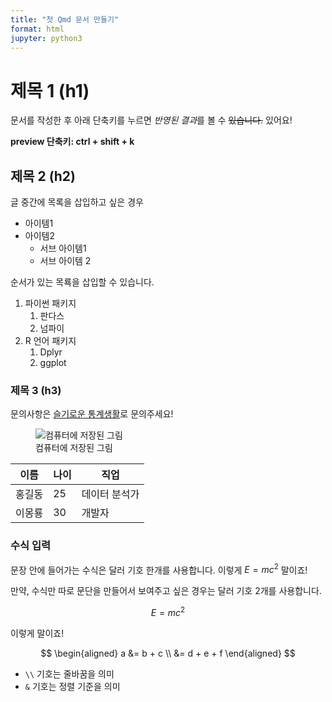 ```yaml
---
title: "첫 Qmd 문서 만들기"
format: html
jupyter: python3
---
```


# 제목 1 (h1)
문서를 작성한 후 아래 단축키를 누르면 *반영된 결과*를 볼 수 ~~있습니다.~~ 있어요!

**preview 단축키: ctrl + shift + k**

## 제목 2 (h2)

글 중간에 목록을 삽입하고 싶은 경우

- 아이템1
- 아이템2 
    - 서브 아이템1
    - 서브 아이템 2

순서가 있는 목룍을 삽입할 수 있습니다.

1. 파이썬 패키지
    1. 판다스
    1. 넘파이
1. R 언어 패키지
    1. Dplyr
    1. ggplot

### 제목 3 (h3)

문의사항은 [슬기로운 통계생활](https://statple.com)로 문의주세요!

![컴퓨터에 저장된 그림](./statlogo.webp)

| 이름 | 나이 | 직업 |
|------|----|-------|
| 홍길동 | 25 | 데이터 분석가 |
| 이몽룡 | 30 | 개발자 |

### 수식 입력

문장 안에 들어가는 수식은 달러 기호 한개를 사용합니다.
이렇게 $E=mc^2$ 말이죠!

만약, 수식만 따로 문단을 만들어서 보여주고 싶은 경우는 달러 기호 2개를 사용합니다.

$$
E=mc^2
$$

이렇게 말이죠!

$$
\begin{aligned}
a &= b + c \\
&= d + e + f
\end{aligned}
$$

* `\\` 기호는 줄바꿈을 의미
* `&` 기호는 정렬 기준을 의미
